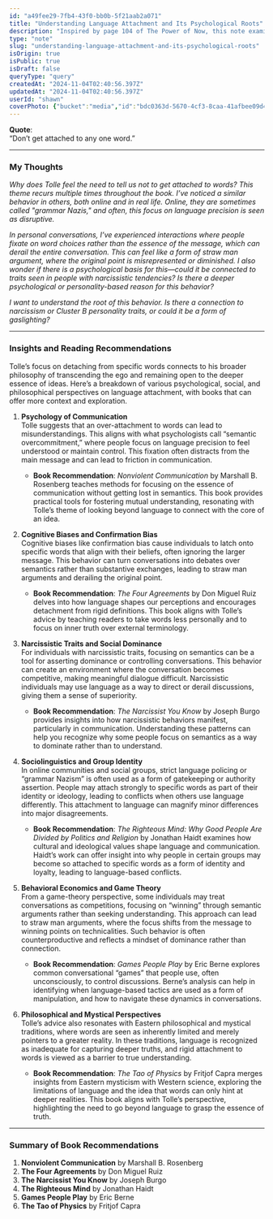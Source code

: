 ```yaml
---
id: "a49fee29-7fb4-43f0-bb0b-5f21aab2a071"
title: "Understanding Language Attachment and Its Psychological Roots"
description: "Inspired by page 104 of The Power of Now, this note examines why people fixate on language. Insights and book recommendations explore the psychology and impact of this attachment on communication."
type: "note"
slug: "understanding-language-attachment-and-its-psychological-roots"
isOrigin: true
isPublic: true
isDraft: false
queryType: "query"
createdAt: "2024-11-04T02:40:56.397Z"
updatedAt: "2024-11-04T02:40:56.397Z"
userId: "shawn"
coverPhoto: {"bucket":"media","id":"bdc0363d-5670-4cf3-8caa-41afbee09d44","path":"bdc0363d-5670-4cf3-8caa-41afbee09d44.jpeg","url":"https://files.oaiusercontent.com/file-4hjzwTY48wBmvCnRxXA2pNpi?se=2024-11-03T21%3A45%3A53Z&sp=r&sv=2024-08-04&sr=b&rscc=max-age%3D299%2C%20immutable%2C%20private&rscd=attachment%3B%20filename%3D0B198A56-6F00-46CE-B377-F9C2B204AEF3.jpeg&sig=BHGcode4ynQSwIDK3QZdIdz/eqVhw9/MaU7kv51P1i8%3D","alt":"0B198A56-6F00-46CE-B377-F9C2B204AEF3.jpeg","caption":"","category":"default"}
---
```


**Quote**:  
“Don’t get attached to any one word.”  

---

### My Thoughts

*Why does Tolle feel the need to tell us not to get attached to words? This theme recurs multiple times throughout the book. I’ve noticed a similar behavior in others, both online and in real life. Online, they are sometimes called "grammar Nazis," and often, this focus on language precision is seen as disruptive.*

*In personal conversations, I’ve experienced interactions where people fixate on word choices rather than the essence of the message, which can derail the entire conversation. This can feel like a form of straw man argument, where the original point is misrepresented or diminished. I also wonder if there is a psychological basis for this—could it be connected to traits seen in people with narcissistic tendencies? Is there a deeper psychological or personality-based reason for this behavior?*

*I want to understand the root of this behavior. Is there a connection to narcissism or Cluster B personality traits, or could it be a form of gaslighting?*

---

### Insights and Reading Recommendations

Tolle’s focus on detaching from specific words connects to his broader philosophy of transcending the ego and remaining open to the deeper essence of ideas. Here’s a breakdown of various psychological, social, and philosophical perspectives on language attachment, with books that can offer more context and exploration.

1. **Psychology of Communication**  
   Tolle suggests that an over-attachment to words can lead to misunderstandings. This aligns with what psychologists call “semantic overcommitment,” where people focus on language precision to feel understood or maintain control. This fixation often distracts from the main message and can lead to friction in communication.

   - **Book Recommendation**: *Nonviolent Communication* by Marshall B. Rosenberg teaches methods for focusing on the essence of communication without getting lost in semantics. This book provides practical tools for fostering mutual understanding, resonating with Tolle’s theme of looking beyond language to connect with the core of an idea.

2. **Cognitive Biases and Confirmation Bias**  
   Cognitive biases like confirmation bias cause individuals to latch onto specific words that align with their beliefs, often ignoring the larger message. This behavior can turn conversations into debates over semantics rather than substantive exchanges, leading to straw man arguments and derailing the original point.

   - **Book Recommendation**: *The Four Agreements* by Don Miguel Ruiz delves into how language shapes our perceptions and encourages detachment from rigid definitions. This book aligns with Tolle’s advice by teaching readers to take words less personally and to focus on inner truth over external terminology.

3. **Narcissistic Traits and Social Dominance**  
   For individuals with narcissistic traits, focusing on semantics can be a tool for asserting dominance or controlling conversations. This behavior can create an environment where the conversation becomes competitive, making meaningful dialogue difficult. Narcissistic individuals may use language as a way to direct or derail discussions, giving them a sense of superiority.

   - **Book Recommendation**: *The Narcissist You Know* by Joseph Burgo provides insights into how narcissistic behaviors manifest, particularly in communication. Understanding these patterns can help you recognize why some people focus on semantics as a way to dominate rather than to understand.

4. **Sociolinguistics and Group Identity**  
   In online communities and social groups, strict language policing or “grammar Nazism” is often used as a form of gatekeeping or authority assertion. People may attach strongly to specific words as part of their identity or ideology, leading to conflicts when others use language differently. This attachment to language can magnify minor differences into major disagreements.

   - **Book Recommendation**: *The Righteous Mind: Why Good People Are Divided by Politics and Religion* by Jonathan Haidt examines how cultural and ideological values shape language and communication. Haidt’s work can offer insight into why people in certain groups may become so attached to specific words as a form of identity and loyalty, leading to language-based conflicts.

5. **Behavioral Economics and Game Theory**  
   From a game-theory perspective, some individuals may treat conversations as competitions, focusing on “winning” through semantic arguments rather than seeking understanding. This approach can lead to straw man arguments, where the focus shifts from the message to winning points on technicalities. Such behavior is often counterproductive and reflects a mindset of dominance rather than connection.

   - **Book Recommendation**: *Games People Play* by Eric Berne explores common conversational “games” that people use, often unconsciously, to control discussions. Berne’s analysis can help in identifying when language-based tactics are used as a form of manipulation, and how to navigate these dynamics in conversations.

6. **Philosophical and Mystical Perspectives**  
   Tolle’s advice also resonates with Eastern philosophical and mystical traditions, where words are seen as inherently limited and merely pointers to a greater reality. In these traditions, language is recognized as inadequate for capturing deeper truths, and rigid attachment to words is viewed as a barrier to true understanding.

   - **Book Recommendation**: *The Tao of Physics* by Fritjof Capra merges insights from Eastern mysticism with Western science, exploring the limitations of language and the idea that words can only hint at deeper realities. This book aligns with Tolle’s perspective, highlighting the need to go beyond language to grasp the essence of truth.

---

### Summary of Book Recommendations

1. **Nonviolent Communication** by Marshall B. Rosenberg  
2. **The Four Agreements** by Don Miguel Ruiz  
3. **The Narcissist You Know** by Joseph Burgo  
4. **The Righteous Mind** by Jonathan Haidt  
5. **Games People Play** by Eric Berne  
6. **The Tao of Physics** by Fritjof Capra
